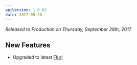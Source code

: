```yaml
---
apiVersion: 1.0.62
date: 2017-09-28
---
```


_Released to Production on Thursday, September 28th, 2017_

## New Features

- Upgraded to latest [Flurl]()
